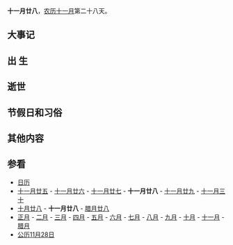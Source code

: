{{Lunar11Calendar}}
'''十一月廿八'''，[[农历|农历]][[十一月_(农历)|十一月]]第二十八天。

==大事记==

==出 生==

==逝世==

==节假日和习俗==

==其他内容==

==参看==
*[[历史上的今天|日历]]
*[[十一月廿五|十一月廿五]] - [[十一月廿六|十一月廿六]] - [[十一月廿七|十一月廿七]] - '''十一月廿八''' - [[十一月廿九|十一月廿九]] - [[十一月三十|十一月三十]]
*[[十月廿八|十月廿八]] - '''十一月廿八''' - [[腊月廿八|腊月廿八]]
*[[正月|正月]] - [[二月_(农历)|二月]] - [[三月_(农历)|三月]] - [[四月_(农历)|四月]] - [[五月_(农历)|五月]] - [[六月_(农历)|六月]] - [[七月_(农历)|七月]] - [[八月_(农历)|八月]] - [[九月_(农历)|九月]] - [[十月_(农历)|十月]] - [[十一月_(农历)|十一月]] - [[腊月|腊月]]
*[[公历|公历]][[11月28日|11月28日]]